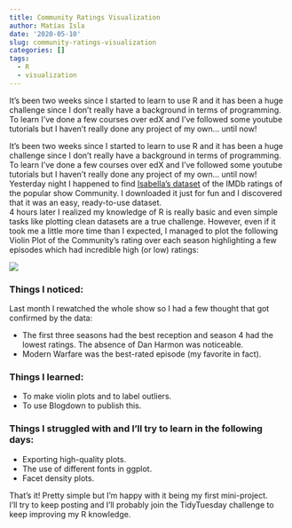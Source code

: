```yaml
---
title: Community Ratings Visualization
author: Matías Isla
date: '2020-05-10'
slug: community-ratings-visualization
categories: []
tags:
  - R
  - visualization
---
```


It's been two weeks since I started to learn to use R and it has been a huge challenge since I don't really have a background in terms of programming. To learn I've done a few courses over edX and I've followed some youtube tutorials but I haven't really done any project of my own... until now!  

It's been two weeks since I started to learn to use R and it has been a huge challenge since I don't really have a background in terms of programming. To learn I've done a few courses over edX and I've followed some youtube tutorials but I haven't really done any project of my own... until now!  
Yesterday night I happened to find [Isabella's dataset](https://www.kaggle.com/imbenab/community-episodes-imdb-ratings) of the IMDb ratings of the popular show Community. I downloaded it just for fun and I discovered that it was an easy, ready-to-use dataset.  
4 hours later I realized my knowledge of R is really basic and even simple tasks like plotting clean datasets are a true challenge. However, even if it took me a little more time than I expected, I managed to plot the following Violin Plot of the Community's rating over each season highlighting a few episodes which had incredible high (or low) ratings:

![](/post/2020-05-10-community-ratings-visualization_files/Community__ratings.png)

### Things I noticed:  
Last month I rewatched the whole show so I had a few thought that got confirmed by the data:  

* The first three seasons had the best reception and season 4 had the lowest ratings. The absence of Dan Harmon was noticeable.  
* Modern Warfare was the best-rated episode (my favorite in fact).  

### Things I learned:  
* To make violin plots and to label outliers.  
* To use Blogdown to publish this.  

### Things I struggled with and I'll try to learn in the following days:  
* Exporting high-quality plots. 
* The use of different fonts in ggplot.  
* Facet density plots.  

That's it! Pretty simple but I'm happy with it being my first mini-project.    
I'll try to keep posting and I'll probably join the TidyTuesday challenge to keep improving my R knowledge.